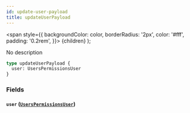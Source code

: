 ```yaml
---
id: update-user-payload
title: updateUserPayload
---
```


<span
style={{
      backgroundColor: color,
      borderRadius: '2px',
      color: '#fff',
      padding: '0.2rem',
    }}>
{children}
</span>
);

No description

```graphql
type updateUserPayload {
  user: UsersPermissionsUser
}
```

### Fields

#### `user` ([`UsersPermissionsUser`](/v1/objects/users-permissions-user))
